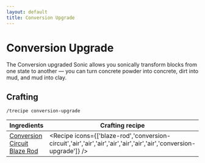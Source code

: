 ```yaml
---
layout: default
title: Conversion Upgrade
---
```



Conversion Upgrade
===================

The Conversion upgraded Sonic allows you sonically transform blocks from one state to another — you can turn concrete powder into concrete, dirt into mud, and mud into clay.

## Crafting

`/trecipe conversion-upgrade`

| Ingredients | Crafting recipe |
| ----------- | --------------- |
| [Conversion Circuit](/recipes/sonic-circuits/conversion-circuit)<br/>[Blaze Rod](https://minecraft.wiki/w/Blaze_Rod) | <Recipe icons={['blaze-rod','conversion-circuit','air','air','air','air','air','air','air','conversion-upgrade']} /> |
